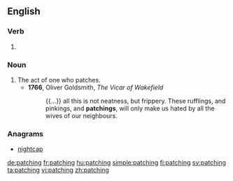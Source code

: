 ==English==

===Verb===
{{head|en|present participle}}

# {{present participle of|patch|lang=en}}

===Noun===
{{en-noun}}

# The act of one who patches.
#* '''1766''', Oliver Goldsmith, ''The Vicar of Wakefield''
#*: {{...}} all this is not neatness, but frippery. These rufflings, and pinkings, and '''patchings''', will only make us hated by all the wives of our neighbours.

===Anagrams===
* [[nightcap#English|nightcap]]

[[de:patching]]
[[fr:patching]]
[[hu:patching]]
[[simple:patching]]
[[fi:patching]]
[[sv:patching]]
[[ta:patching]]
[[vi:patching]]
[[zh:patching]]